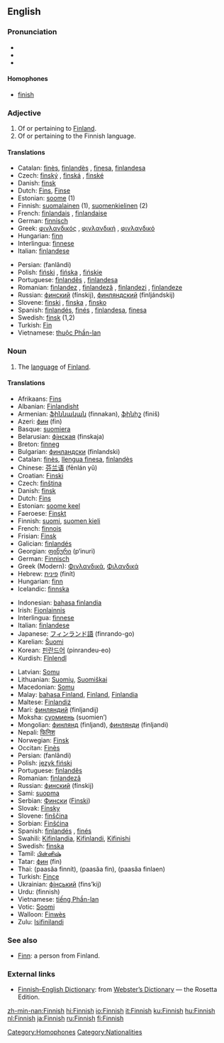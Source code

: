 {{interwiktionary|code=fi}}
==English==

===Pronunciation===
{{wikipedia}}
*{{AHD|fĭn'ĭsh}}
*{{IPA|/ˈfɪnɪʃ/}}
*{{SAMPA|/"fInIS/}}
{{rfap}}

====Homophones====
*[[finish]]

===Adjective===
{{en-adj|-}}

# Of or pertaining to [[Finland]].
# Of or pertaining to the Finnish language.

====Translations====
{{top}}
*Catalan: [[finès]], [[finlandès]] {{m}}, [[finesa]], [[finlandesa]] {{f}}
*Czech: [[finský]] {{m}}, [[finská]] {{f}}, [[finské]] {{n}}
*Danish: [[finsk]]
*Dutch: [[Fins]], [[Finse]]
*Estonian: [[soome]] (1)
*Finnish: [[suomalainen]] (1), [[suomenkielinen]] (2)
*French: [[finlandais]] {{m}}, [[finlandaise]] {{f}}
*German: [[finnisch]]
*Greek: [[φινλανδικός]] {{m}}, [[φινλανδική]] {{f}}, [[φινλανδικό]] {{n}}
*Hungarian: [[finn]]
*Interlingua: [[finnese]]
*Italian: [[finlandese]]
{{mid}}
*Persian: {{FAchar|[[فنلاندی]]}} (fanlândi)
*Polish: [[fiński]] {{m}}, [[fińska]] {{f}}, [[fińskie]] {{n}}
*Portuguese: [[finlandês]] {{m}}, [[finlandesa]] {{f}}
*Romanian: [[finlandez]] {{m}}, [[finlandeză]] {{f}}, [[finlandezi]] {{p}}, [[finlandeze]] {{f}} {{p}}
*Russian: [[финский]] (fínskij), [[финляндский]] (finljándskij)
*Slovene: [[finski]] {{m}}, [[finska]] {{f}}, [[finsko]] {{n}}
*Spanish: [[finlandés]], [[finés]] {{m}}, [[finlandesa]], [[finesa]] {{f}}
*Swedish: [[finsk]] (1,2)
*Turkish: [[Fin]]
*Vietnamese: [[thuộc Phần-lan]]
{{bottom}}

===Noun===
{{en-proper noun}}

# The [[language]] of [[Finland]].

====Translations====
{{top}}
*Afrikaans: [[Fins]]
*Albanian: [[Finlandisht]]
*Armenian: [[ֆիննական]] (finnakan), [[ֆինիշ]] (finiš)
*Azeri: [[фин]] (fin)
*Basque: [[suomiera]]
*Belarusian: [[фінская]] (finskaja)
*Breton: [[finneg]]
*Bulgarian: [[финландски]] (finlandski)
*Catalan: [[finès]], [[llengua finesa]], [[finlandès]]
*Chinese: [[芬兰语]] (fēnlán yǔ)
*Croatian: [[Finski]]
*Czech: [[finština]]
*Danish: [[finsk]] {{n}}
*Dutch: [[Fins]] {{n}}
*Estonian: [[soome keel]]
*Faeroese: [[Finskt]]
*Finnish: [[suomi]], [[suomen kieli]]
*French: [[finnois]] {{m}}
*Frisian: [[Finsk]]
*Galician: [[finlandés]]
*Georgian: [[ფინური]] (p‘inuri)
*German: [[Finnisch]] {{n}}
*Greek (Modern): [[Φινλανδικά]], [[Φιλανδικά]]
*Hebrew: [[פינית]] (finít)
*Hungarian: [[finn]]
*Icelandic: [[finnska]]
<!-- {{smn}}: [[suomakiela]] -- probably "Inari" or Northern Sami; no 639-2 code like this; Ethnologue's "SMN" is for Semendo from Indonesia. -->
*Indonesian: [[bahasa finlandia]]
*Irish: [[Fionlainnis]]
*Interlingua: [[finnese]]
*Italian: [[finlandese]]
*Japanese: [[フィンランド語]] (finrando-go)
*Karelian: [[Šuomi]]
*Korean: [[핀란드어]] (pinrandeu-eo)
*Kurdish: [[Fînlendî]]
{{mid}}
*Latvian: [[Somu]]
*Lithuanian: [[Suomių]], [[Suomiškai]]
*Macedonian: [[Somu]]
*Malay: [[bahasa Finland]], [[Finland]], [[Finlandia]]
*Maltese: [[Finlandiż]]
*Mari: [[финляндий]] (finljandij)
*Moksha: [[суомиень]] (suomien’)
*Mongolian: [[финлянд]] (finljand), [[финлянди]] (finljandi)
*Nepali: [[फिनिश]]
*Norwegian: [[Finsk]]
*Occitan: [[Finès]]
*Persian: {{FAchar|[[فنلاندی]]}} (fanlândi)
*Polish: [[język fiński]]
*Portuguese: [[finlandês]]
*Romanian: [[finlandeză]] {{f}}
*Russian: [[финский]] (fínskij)
*Sami: [[suopma]]
*Serbian: [[Фински]] ([[Finski]])
*Slovak: [[Fínsky]]
*Slovene: [[finščina]]
*Sorbian: [[Finšćina]]
*Spanish: [[finlandés]] {{m}}, [[finés]] {{m}}
*Swahili: [[Kifinlandia]], [[Kifinlandi]], [[Kifinishi]]
*Swedish: [[finska]] {{c}}
*Tamil: [[பின்னிஷ்]]
*Tatar: [[фин]] (fin)
*Thai: {{THchar|[[ภาษาฟินนิช]]}} (paasăa finnít), {{THchar|[[ภาษาฟิน]]}} (paasăa fin), {{THchar|[[ภาษาฟินแลนด์]]}} (paasăa finlaen)
*Turkish: [[Fince]]
*Ukrainian: [[фінський]] (fins’kij)
*Urdu: {{URchar|[[فننش|فنّنِش]]}} (finnish)
*Vietnamese: [[tiếng Phần-lan]]
*Votic: [[Soomi]]
*Walloon: [[Finwès]]
*Zulu: [[Isifinilandi]]
{{bottom}}

===See also===
* [[Finn]]: a person from Finland.

===External links===
*[http://www.websters-online-dictionary.org/definition/Finnish-english/ Finnish–English Dictionary]: from [http://www.websters-online-dictionary.org/ Webster’s Dictionary] — the Rosetta Edition.
{{ethnologue|code=fin}}

[[Category:Homophones]]
[[Category:Nationalities]]

[[zh-min-nan:Finnish]]
[[hi:Finnish]]
[[io:Finnish]]
[[it:Finnish]]
[[ku:Finnish]]
[[hu:Finnish]]
[[nl:Finnish]]
[[ja:Finnish]]
[[ru:Finnish]]
[[fi:Finnish]]